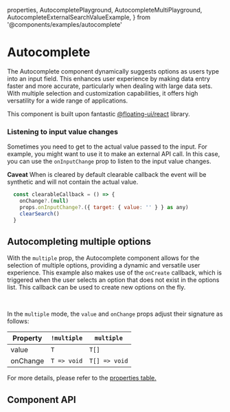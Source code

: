   properties,
  AutocompletePlayground,
  AutocompleteMultiPlayground,
  AutocompleteExternalSearchValueExample,
} from '@components/examples/autocomplete'

# Autocomplete

The Autocomplete component dynamically suggests options as users type into an input field. This enhances user experience by making data entry faster and more accurate, particularly when dealing with large data sets. With multiple selection and customization capabilities, it offers high versatility for a wide range of applications.

This component is built upon fantastic [@floating-ui/react](https://floating-ui.com/) library.<br/>

<AutocompletePlayground />

### Listening to input value changes

Sometimes you need to get to the actual value passed to the input. For example, you might want to use it to make an external API call. In this case, you can use the `onInputChange` prop to listen to the input value changes.

<b>Caveat</b>
When is cleared by default clearable callback the event will be synthetic and will
not contain the actual value.

```jsx
  const clearableCallback = () => {
    onChange?.(null)
    props.onInputChange?.({ target: { value: '' } } as any)
    clearSearch()
  }
```

<AutocompleteExternalSearchValueExample />

## Autocompleting multiple options

With the `multiple` prop, the Autocomplete component allows for the selection of multiple options, providing a dynamic and versatile user experience.
This example also makes use of the `onCreate` callback, which is triggered when the user selects an option that does not exist in the options list. This callback can be used to create new options on the fly.

<br />
<AutocompleteMultiPlayground />

In the `multiple` mode, the `value` and `onChange` props adjust their signature as follows:

| Property | `!multiple` | `multiple`    |
| -------- | ----------- | ------------- |
| value    | `T`         | `T[]`         |
| onChange | `T => void` | `T[] => void` |

For more details, please refer to the [properties table.](#onChange)

## Component API

<PropsTable
  properties={properties}
  name='Autocomplete'
  description='The main Autocomplete component. Extends props of <a href="/docs/components/input-base">InputBase</a> component.'
/>

<PropsTable
  properties={defaultOptionType}
  name='AutocompleteOptionType'
  description='Default option shape. You can provide your own option shape by passing it to component.'
/>
